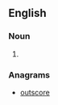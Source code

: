 ==English==

===Noun===
{{head|en|noun plural form}}

# {{plural of|ecotour|lang=en}}

===Anagrams===
* [[outscore#English|outscore]]